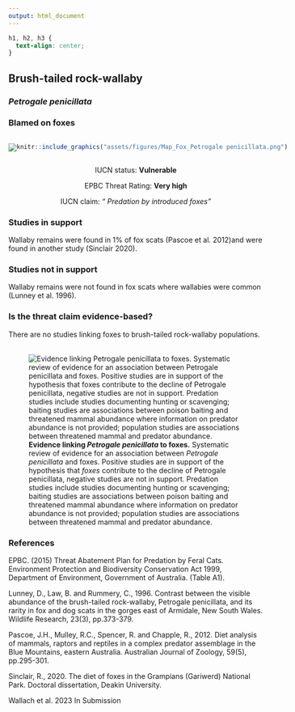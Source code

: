 ```yaml
---
output: html_document
---
```

```css
h1, h2, h3 {
  text-align: center;
}
```

## **Brush-tailed rock-wallaby**
### *Petrogale penicillata*
### Blamed on foxes

:::: {style="display: flex;"}

[![](assets/photos/Petrogale penicillata.png)](https://www.inaturalist.org/photos/225455018?size=original)

::: {}

:::

::: {}
  ```r
  knitr::include_graphics("assets/figures/Map_Fox_Petrogale penicillata.png")
  ```
:::

::::
<center>
IUCN status: **Vulnerable**

EPBC Threat Rating: **Very high**

IUCN claim: *" Predation by introduced foxes"*

</center>

### Studies in support

Wallaby remains were found in 1% of fox scats (Pascoe et al. 2012)and were found in another study (Sinclair 2020).

### Studies not in support

Wallaby remains were not found in fox scats where wallabies were common (Lunney et al. 1996).

### Is the threat claim evidence-based?

There are no studies linking foxes to brush-tailed rock-wallaby populations.
<br>
<br>

![**Evidence linking *Petrogale penicillata* to foxes.** Systematic review of evidence for an association between *Petrogale penicillata* and foxes. Positive studies are in support of the hypothesis that *foxes* contribute to the decline of Petrogale penicillata, negative studies are not in support. Predation studies include studies documenting hunting or scavenging; baiting studies are associations between poison baiting and threatened mammal abundance where information on predator abundance is not provided; population studies are associations between threatened mammal and predator abundance.](assets/figures/Main_Evidence_Fox_Petrogale penicillata.png)

### References

EPBC. (2015) Threat Abatement Plan for Predation by Feral Cats. Environment Protection and Biodiversity Conservation Act 1999, Department of Environment, Government of Australia. (Table A1).

Lunney, D., Law, B. and Rummery, C., 1996. Contrast between the visible abundance of the brush-tailed rock-wallaby, Petrogale penicillata, and its rarity in fox and dog scats in the gorges east of Armidale, New South Wales. Wildlife Research, 23(3), pp.373-379.

Pascoe, J.H., Mulley, R.C., Spencer, R. and Chapple, R., 2012. Diet analysis of mammals, raptors and reptiles in a complex predator assemblage in the Blue Mountains, eastern Australia. Australian Journal of Zoology, 59(5), pp.295-301.

Sinclair, R., 2020. The diet of foxes in the Grampians (Gariwerd) National Park. Doctoral dissertation, Deakin University.

Wallach et al. 2023 In Submission

